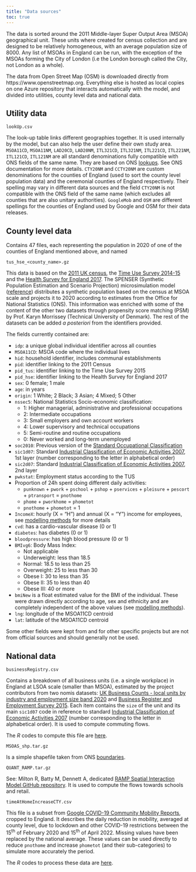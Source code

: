 ```yaml
---
title: "Data sources"
toc: true
---
```


The data is sorted around the 2011 Middle-layer Super Output Area (MSOA) geographical unit. These units where created for census collection and are designed to be relatively homogeneous, with an average population size of 8000. Any list of MSOAs in England can be run, with the exception of the MSOAs forming the City of London (i.e the London borough called the City, not London as a whole).

The data from Open Street Map (OSM) is downloaded directly from https://www.openstreetmap.org. Everything else is hosted as local copies on one Azure repository that interacts automatically with the model, and divided into utilities, county level data and national data.

## Utility data

```
lookUp.csv
```

The look-up table links different geographies together. It is used internally by the model, but can also help the user define their own study area. `MSOA11CD`, `MSOA11NM`, `LAD20CD`, `LAD20NM`, `ITL321CD`, `ITL321NM`, `ITL221CD`, `ITL221NM`, `ITL121CD`, `ITL121NM` are all standard denominations fully compatible with ONS fields of the same name. They are based on ONS [lookups](https://geoportal.statistics.gov.uk/). See ONS documentation for more details. `CTY20NM` and `CCTY20NM` are custom denominations for the counties of England (used to sort the county level population data) and the ceremonial counties of England respectively. Their spelling may vary in different data sources and the field `CTY20NM` is not compatible with the ONS field of the same name (which excludes all counties that are also unitary authorities). `GoogleMob` and `OSM` are different spellings for the counties of England used by Google and OSM for their data releases.

## County level data

Contains 47 files, each representing the population in 2020 of one of the counties of England mentioned above, and named

```
tus_hse_<county_name>.gz
```

This data is based on the [2011 UK census](http://dx.doi.org/10.5257/census/aggregate-2011-1), the [Time Use Survey 2014-15](http://dx.doi.org/10.5255/UKDA-SN-8128-1) and the [Health Survey for England 2017](http://dx.doi.org/10.5255/UKDA-SN-8488-2). The SPENSER (Synthetic Population Estimation and Scenario Projection) microsimulation model ([reference](http://dx.doi.org/10.1111/gean.12320)) distributes a synthetic population based on the census at MSOA scale and projects it to 2020 according to estimates from the Office for National Statistics (ONS). This information was enriched with some of the content of the other two datasets through propensity score matching (PSM) by Prof. Karyn Morrissey (Technical University of Denmark). The rest of the datasets can be added _a posteriori_ from the identifiers provided.

The fields currently contained are:

- `idp`: a unique global individual identifier across all counties
- `MSOA11CD`: MSOA code where the individual lives
- `hid`: household identifier, includes communal establishments
- `pid`: identifier linking to the 2011 Census
- `pid_tus`: identifier linking to the Time Use Survey 2015
- `pid_hse`: identifier linking to the Health Survey for England 2017
- `sex`: 0 female; 1 male
- `age`: in years
- `origin`: 1 White; 2 Black; 3 Asian; 4 Mixed; 5 Other
- `nssec5`: National Statistics Socio-economic classification:
  - 1: Higher managerial, administrative and professional occupations
  - 2: Intermediate occupations
  - 3: Small employers and own account workers
  - 4: Lower supervisory and technical occupations
  - 5: Semi-routine and routine occupations
  - 0: Never worked and long-term unemployed
- `soc2010`: Previous version of the [Standard Occupational Classification](https://www.ons.gov.uk/methodology/classificationsandstandards/standardoccupationalclassificationsoc/soc2010)
- `sic1d07`: Standard [Industrial Classification of Economic Activities 2007](https://www.ons.gov.uk/methodology/classificationsandstandards/ukstandardindustrialclassificationofeconomicactivities), 1st layer (number corresponding to the letter in alphabetical order)
- `sic2d07`: Standard [Industrial Classification of Economic Activities 2007](https://www.ons.gov.uk/methodology/classificationsandstandards/ukstandardindustrialclassificationofeconomicactivities), 2nd layer
- `pwkstat`: Employment status according to the TUS
- Proportion of 24h spent doing different daily activities:
  - `punknown` + `pwork` + `pschool` + `pshop` + `pservices` + `pleisure` + `pescort` + `ptransport` = `pnothome`
  - `phome` + `pworkhome` = `phometot`
  - `pnothome` + `phometot` = 1
- `IncomeX`: hourly (X = "H") and annual (X = "Y") income for employees, see [modelling methods](https://alan-turing-institute.github.io/uatk-spc/modelling_methods.html) for more details
- `cvd`: has a cardio-vascular disease (0 or 1)
- `diabetes`: has diabetes (0 or 1)
- `bloodpressure`: has high blood pressure (0 or 1)
- `BMIvg6`: Body Mass Index:
  - Not applicable
  - Underweight: less than 18.5
  - Normal: 18.5 to less than 25
  - Overweight: 25 to less than 30
  - Obese I: 30 to less than 35
  - Obese II: 35 to less than 40
  - Obese III: 40 or more
- `bmiNew` is a float estimated value for the BMI of the individual. These were drawn directly according to age, sex and ethnicity and are completely independent of the above values (see [modelling methods](https://alan-turing-institute.github.io/uatk-spc/modelling_methods.html)).
- `lng`: longitude of the MSOA11CD centroid
- `lat`: latitude of the MSOA11CD centroid

Some other fields were kept from and for other specific projects but are not from official sources and should generally not be used.

## National data

```
businessRegistry.csv
```

Contains a breakdown of all business units (i.e. a single workplace) in England at LSOA scale (smaller than MSOA), estimated by the project contributors from two nomis datasets: [UK Business Counts - local units by industry and employment size band 2020](https://www.nomisweb.co.uk/datasets/idbrlu) and [Business Register and Employment Survey 2015](https://www.nomisweb.co.uk/datasets/newbrespub). Each item contains the `size` of the unit and its main `sic1d07` code in reference to standard [Industrial Classification of Economic Activities 2007](https://www.ons.gov.uk/methodology/classificationsandstandards/ukstandardindustrialclassificationofeconomicactivities) (number corresponding to the letter in alphabetical order). It is used to compute commuting flows.

The <i>R</i> codes to compute this file are [here](https://github.com/alan-turing-institute/uatk-spc/blob/main/scripts/data_prep/createWorkplaceFile.R).

```
MSOAS_shp.tar.gz
```

Is a simple shapefile taken from ONS [boundaries](https://geoportal.statistics.gov.uk/).

```
QUANT_RAMP.tar.gz
```

See: Milton R, Batty M, Dennett A, dedicated [RAMP Spatial Interaction Model GitHub repository](https://github.com/maptube/QUANT_RAMP). It is used to compute the flows towards schools and retail.

```
timeAtHomeIncreaseCTY.csv
```

This file is a subset from [Google COVID-19 Community Mobility Reports](https://www.google.com/covid19/mobility/), cropped to England. It describes the daily reduction in mobility, averaged at county level, due to lockdown and other COVID-19 restrictions between the 15<sup>th</sup> of February 2020 and 15<sup>th</sup> of April 2022. Missing values have been replaced by the national average. These values can be used directly to reduce `pnothome` and increase `phometot` (and their sub-categories) to simulate more accurately the period.

The <i>R</i> codes to process these data are [here](https://github.com/alan-turing-institute/uatk-spc/blob/main/scripts/data_prep/createMobilityFile.R).
